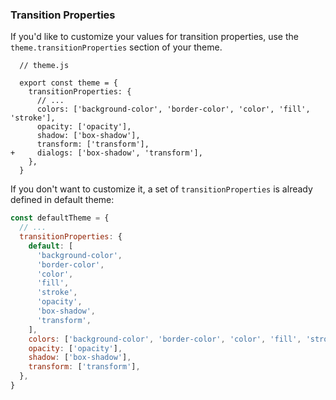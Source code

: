### Transition Properties

If you'd like to customize your values for transition properties, use the `theme.transitionProperties` section of your theme.

```diffjs
  // theme.js

  export const theme = {
    transitionProperties: {
      // ...
      colors: ['background-color', 'border-color', 'color', 'fill', 'stroke'],
      opacity: ['opacity'],
      shadow: ['box-shadow'],
      transform: ['transform'],
+     dialogs: ['box-shadow', 'transform'],
    },
  }
```

If you don't want to customize it, a set of `transitionProperties` is already defined in default theme:

```js
const defaultTheme = {
  // ...
  transitionProperties: {
    default: [
      'background-color',
      'border-color',
      'color',
      'fill',
      'stroke',
      'opacity',
      'box-shadow',
      'transform',
    ],
    colors: ['background-color', 'border-color', 'color', 'fill', 'stroke'],
    opacity: ['opacity'],
    shadow: ['box-shadow'],
    transform: ['transform'],
  },
}
```
